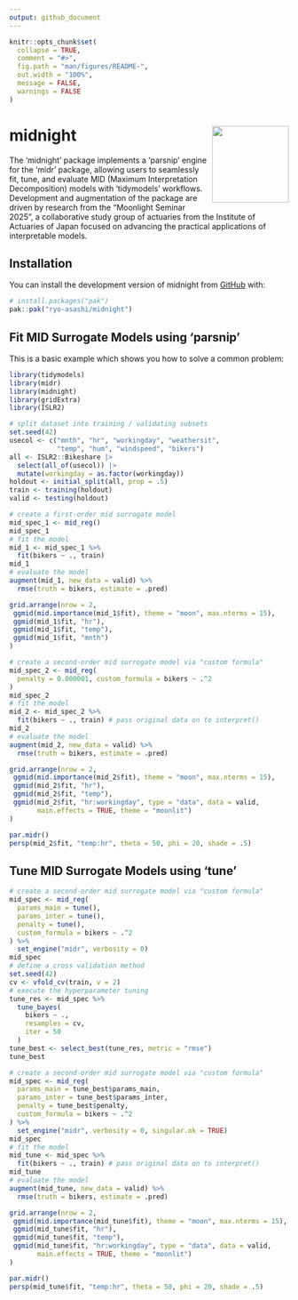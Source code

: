 ```yaml
---
output: github_document
---
```


<!-- README.md is generated from README.Rmd. Please edit that file -->

```r
knitr::opts_chunk$set(
  collapse = TRUE,
  comment = "#>",
  fig.path = "man/figures/README-",
  out.width = "100%",
  message = FALSE,
  warnings = FALSE
)
```

# midnight <img src="man/figures/logo.png" align="right" height="138"/>

<!-- badges: start -->

<!-- badges: end -->

The 'midnight' package implements a 'parsnip' engine for the 'midr' package, allowing users to seamlessly fit, tune, and evaluate MID (Maximum Interpretation Decomposition) models with 'tidymodels' workflows. Development and augmentation of the package are driven by research from the "Moonlight Seminar 2025", a collaborative study group of actuaries from the Institute of Actuaries of Japan focused on advancing the practical applications of interpretable models.

## Installation

You can install the development version of midnight from [GitHub](https://github.com/) with:

``` r
# install.packages("pak")
pak::pak("ryo-asashi/midnight")
```

## Fit MID Surrogate Models using 'parsnip'

This is a basic example which shows you how to solve a common problem:

```r
library(tidymodels)
library(midr)
library(midnight)
library(gridExtra)
library(ISLR2)
```

```r
# split dataset into training / validating subsets
set.seed(42)
usecol <- c("mnth", "hr", "workingday", "weathersit",
            "temp", "hum", "windspeed", "bikers")
all <- ISLR2::Bikeshare |>
  select(all_of(usecol)) |>
  mutate(workingday = as.factor(workingday))
holdout <- initial_split(all, prop = .5)
train <- training(holdout)
valid <- testing(holdout)
```

```r
# create a first-order mid surrogate model
mid_spec_1 <- mid_reg()
mid_spec_1
# fit the model
mid_1 <- mid_spec_1 %>%
  fit(bikers ~ ., train)
mid_1
# evaluate the model
augment(mid_1, new_data = valid) %>%
  rmse(truth = bikers, estimate = .pred)
```

```r
grid.arrange(nrow = 2,
 ggmid(mid.importance(mid_1$fit), theme = "moon", max.nterms = 15),
 ggmid(mid_1$fit, "hr"),
 ggmid(mid_1$fit, "temp"),
 ggmid(mid_1$fit, "mnth")
)
```

```r
# create a second-order mid surrogate model via "custom formula"
mid_spec_2 <- mid_reg(
  penalty = 0.000001, custom_formula = bikers ~ .^2
)
mid_spec_2
# fit the model
mid_2 <- mid_spec_2 %>%
  fit(bikers ~ ., train) # pass original data on to interpret()
mid_2
# evaluate the model
augment(mid_2, new_data = valid) %>%
  rmse(truth = bikers, estimate = .pred)
```

```r
grid.arrange(nrow = 2,
 ggmid(mid.importance(mid_2$fit), theme = "moon", max.nterms = 15),
 ggmid(mid_2$fit, "hr"),
 ggmid(mid_2$fit, "temp"),
 ggmid(mid_2$fit, "hr:workingday", type = "data", data = valid,
       main.effects = TRUE, theme = "moonlit")
)
```

```r
par.midr()
persp(mid_2$fit, "temp:hr", theta = 50, phi = 20, shade = .5)
```

## Tune MID Surrogate Models using 'tune'

```r
# create a second-order mid surrogate model via "custom formula"
mid_spec <- mid_reg(
  params_main = tune(),
  params_inter = tune(),
  penalty = tune(),
  custom_formula = bikers ~ .^2
) %>%
  set_engine("midr", verbosity = 0)
mid_spec
# define a cross validation method
set.seed(42)
cv <- vfold_cv(train, v = 2)
# execute the hyperparameter tuning
tune_res <- mid_spec %>%
  tune_bayes(
    bikers ~ .,
    resamples = cv,
    iter = 50
  )
tune_best <- select_best(tune_res, metric = "rmse")
tune_best
```

```r
# create a second-order mid surrogate model via "custom formula"
mid_spec <- mid_reg(
  params_main = tune_best$params_main,
  params_inter = tune_best$params_inter,
  penalty = tune_best$penalty,
  custom_formula = bikers ~ .^2
) %>%
  set_engine("midr", verbosity = 0, singular.ok = TRUE)
mid_spec
# fit the model
mid_tune <- mid_spec %>%
  fit(bikers ~ ., train) # pass original data on to interpret()
mid_tune
# evaluate the model
augment(mid_tune, new_data = valid) %>%
  rmse(truth = bikers, estimate = .pred)
```

```r
grid.arrange(nrow = 2,
 ggmid(mid.importance(mid_tune$fit), theme = "moon", max.nterms = 15),
 ggmid(mid_tune$fit, "hr"),
 ggmid(mid_tune$fit, "temp"),
 ggmid(mid_tune$fit, "hr:workingday", type = "data", data = valid,
       main.effects = TRUE, theme = "moonlit")
)
```

```r
par.midr()
persp(mid_tune$fit, "temp:hr", theta = 50, phi = 20, shade = .5)
```
